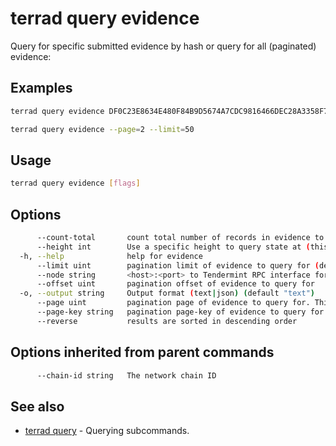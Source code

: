 # terrad query evidence

Query for specific submitted evidence by hash or query for all (paginated) evidence:

## Examples

```sh Terrad
terrad query evidence DF0C23E8634E480F84B9D5674A7CDC9816466DEC28A3358F73260F68D28D7660

terrad query evidence --page=2 --limit=50
```

## Usage

```sh Terrad
terrad query evidence [flags]
```

## Options

```sh Terrad
      --count-total       count total number of records in evidence to query for
      --height int        Use a specific height to query state at (this can error if the node is pruning state)
  -h, --help              help for evidence
      --limit uint        pagination limit of evidence to query for (default 100)
      --node string       <host>:<port> to Tendermint RPC interface for this chain (default "tcp://localhost:26657")
      --offset uint       pagination offset of evidence to query for
  -o, --output string     Output format (text|json) (default "text")
      --page uint         pagination page of evidence to query for. This sets offset to a multiple of limit (default 1)
      --page-key string   pagination page-key of evidence to query for
      --reverse           results are sorted in descending order
```

## Options inherited from parent commands

```sh Terrad
      --chain-id string   The network chain ID
```

## See also

* [terrad query](./terrad_query.mdx)	 - Querying subcommands.


